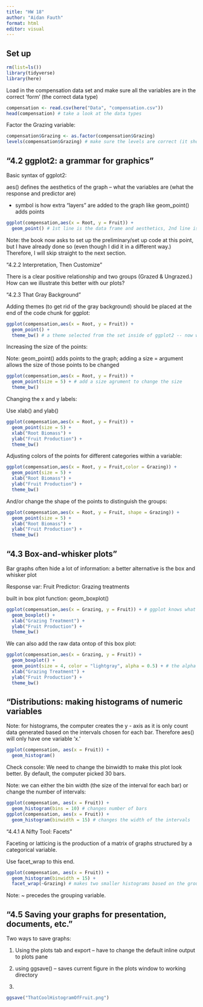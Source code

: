 ```yaml
---
title: "HW 18"
author: "Aidan Fauth"
format: html
editor: visual
---
```

## Set up

```r
rm(list=ls())
library(tidyverse)
library(here)
```

Load in the compensation data set and make sure all the variables are in the correct 'form' (the correct data type)

```r
compensation <- read.csv(here("Data", "compensation.csv"))
head(compensation) # take a look at the data types
```

Factor the Grazing variable:

```r
compensation$Grazing <- as.factor(compensation$Grazing)
levels(compensation$Grazing) # make sure the levels are correct (it should be good bc the last time there were no errors)
```


## "4.2 ggplot2: a grammar for graphics"

Basic syntax of ggplot2:

aes() defines the aesthetics of the graph -- what the variables are (what the response and predictor are)

+ symbol is how extra "layers" are added to the graph like geom_point() adds points

```r
ggplot(compensation,aes(x = Root, y = Fruit)) + 
  geom_point() # 1st line is the data frame and aesthetics, 2nd line is for the geometric layer -- the norm is to enter after the "+" symbol.
```

Note: the book now asks to set up the preliminary/set up code at this point, but I have already done so (even though I did it in a different way.) Therefore, I will skip straight to the next section.

"4.2.2 Interpretation, Then Customize"

There is a clear positive relationship and two groups (Grazed & Ungrazed.) How can we illustrate this better with our plots?

"4.2.3 That Gray Background"

Adding themes (to get rid of the gray background) should be placed at the end of the code chunk for ggplot:

```r
ggplot(compensation,aes(x = Root, y = Fruit)) + 
  geom_point() +
  theme_bw() # a theme selected from the set inside of ggplot2 -- now we have a white background
```

Increasing the size of the points:

Note: geom_point() adds points to the graph; adding a size = argument allows the size of those points to be changed

```r
ggplot(compensation,aes(x = Root, y = Fruit)) + 
  geom_point(size = 5) + # add a size agrument to change the size
  theme_bw()
```

Changing the x and y labels:

Use xlab() and ylab()

```r
ggplot(compensation,aes(x = Root, y = Fruit)) + 
  geom_point(size = 5) +
  xlab("Root Biomass") +
  ylab("Fruit Production") +
  theme_bw()
```

Adjusting colors of the points for different categories within a variable:

```r
ggplot(compensation,aes(x = Root, y = Fruit,color = Grazing)) + 
  geom_point(size = 5) +
  xlab("Root Biomass") +
  ylab("Fruit Production") +
  theme_bw()
```

And/or change the shape of the points to distinguish the groups:

```r
ggplot(compensation,aes(x = Root, y = Fruit, shape = Grazing)) + 
  geom_point(size = 5) +
  xlab("Root Biomass") +
  ylab("Fruit Production") +
  theme_bw()
```


## "4.3 Box-and-whisker plots"

Bar graphs often hide a lot of information: a better alternative is the box and whisker plot

Response var: Fruit
Predictor: Grazing treatments

built in box plot function: geom_boxplot()

```r
ggplot(compensation,aes(x = Grazing, y = Fruit)) + # ggplot knows what to do with categorical variables
  geom_boxplot() +
  xlab("Grazing Treatment") +
  ylab("Fruit Production") +
  theme_bw()
```

We can also add the raw data ontop of this box plot:

```r
ggplot(compensation,aes(x = Grazing, y = Fruit)) + 
  geom_boxplot() +
  geom_point(size = 4, color = "lightgray", alpha = 0.5) + # the alpha argument controls the transparency of all the points
  xlab("Grazing Treatment") +
  ylab("Fruit Production") +
  theme_bw()
```


## "Distributions: making histograms of numeric variables

Note: for histograms, the computer creates the y - axis as it is only count data generated based on the intervals chosen for each bar. Therefore aes() will only have one variable 'x.'

```r
ggplot(compensation, aes(x = Fruit)) +
  geom_histogram()
```

Check console: We need to change the binwidth to make this plot look better. By default, the computer picked 30 bars.

Note: we can either the bin width (the size of the interval for each bar) or change the number of intervals:

```r
ggplot(compensation, aes(x = Fruit)) +
  geom_histogram(bins = 10) # changes number of bars
ggplot(compensation, aes(x = Fruit)) +
  geom_histogram(binwidth = 15) # changes the width of the intervals
```

"4.4.1 A Nifty Tool: Facets"

Faceting or latticing is the production of a matrix of graphs structured by a categorical variable.

Use facet_wrap to this end.

```r
ggplot(compensation, aes(x = Fruit)) +
  geom_histogram(binwidth = 15) +
  facet_wrap(~Grazing) # makes two smaller histograms based on the groups in Grazing.
```

Note: ~ precedes the grouping variable.


## "4.5 Saving your graphs for presentation, documents, etc."

Two ways to save graphs:

1) Using the plots tab and export -- have to change the default inline output to plots pane
2) using ggsave() -- saves current figure in the plots window to working directory

2)
```r
ggsave("ThatCoolHistogramOfFruit.png")
```



